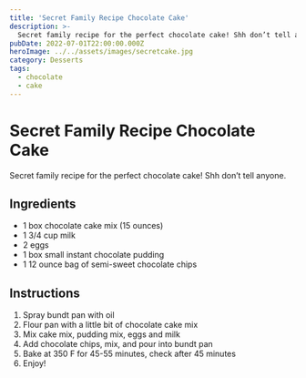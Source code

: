 ```yaml
---
title: 'Secret Family Recipe Chocolate Cake'
description: >-
  Secret family recipe for the perfect chocolate cake! Shh don’t tell anyone.
pubDate: 2022-07-01T22:00:00.000Z
heroImage: ../../assets/images/secretcake.jpg
category: Desserts
tags:
  - chocolate
  - cake
---
```



# Secret Family Recipe Chocolate Cake

Secret family recipe for the perfect chocolate cake! Shh don’t tell anyone.

## Ingredients

- 1 box chocolate cake mix (15 ounces)
- 1 3/4 cup milk
- 2 eggs
- 1 box small instant chocolate pudding
- 1 12 ounce bag of semi-sweet chocolate chips

## Instructions

1. Spray bundt pan with oil
2. Flour pan with a little bit of chocolate cake mix
3. Mix cake mix, pudding mix, eggs and milk
4. Add chocolate chips, mix, and pour into bundt pan
5. Bake at 350 F for 45-55 minutes, check after 45 minutes
6. Enjoy!
